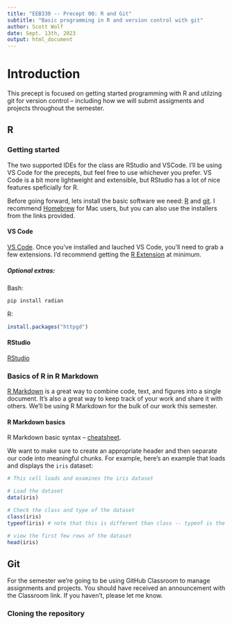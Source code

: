 ```yaml
---
title: "EEB330 -- Precept 00: R and Git"
subtitle: "Basic programming in R and version control with git"
author: Scott Wolf
date: Sept. 13th, 2023
output: html_document
---
```


# Introduction

This precept is focused on getting started programming with R and utilzing git for version control -- including how we will submit assigments and projects throughout the semester.


## R


### Getting started

The two supported IDEs for the class are RStudio and VSCode.  I'll be using VS Code for the precepts, but feel free to use whichever you prefer. VS Code is a bit more lightweight and extensible, but RStudio has a lot of nice features speficially for R.

Before going forward, lets install the basic software we need: [R](https://cran.r-project.org/) and [git](https://git-scm.com/book/en/v2/Getting-Started-Installing-Git). I recommend [Homebrew](https://brew.sh/) for Mac users, but you can also use the installers from the links provided.


#### VS Code
[VS Code](https://code.visualstudio.com/). Once you've installed and lauched VS Code, you'll need to grab a few extensions. I'd recommend getting the [R Extension](https://code.visualstudio.com/docs/languages/r) at minimum.


##### Optional extras:
Bash:
```bash
pip install radian
```

R:
```r
install.packages("httpgd")
```

#### RStudio
[RStudio](https://rstudio.com/) 


### Basics of R in R Markdown

[R Markdown](https://rmarkdown.rstudio.com/) is a great way to combine code, text, and figures into a single document.  It's also a great way to keep track of your work and share it with others.  We'll be using R Markdown for the bulk of our work this semester.


#### R Markdown basics

R Markdown basic syntax -- [cheatsheet](https://rstudio.com/wp-content/uploads/2015/02/rmarkdown-cheatsheet.pdf).

We want to make sure to create an appropriate header and then separate our code into meaningful chunks.  For example, here's an example that loads and displays the `iris` dataset:

```r
# This cell loads and examines the iris dataset

# Load the dataset
data(iris)

# Check the class and type of the dataset
class(iris)
typeof(iris) # note that this is different than class -- typeof is the underlying type of the object in memory.

# view the first few rows of the dataset
head(iris)
```


## Git

For the semester we're going to be using GitHub Classroom to manage assignments and projects. You should have received an announcement with the Classroom link.  If you haven't, please let me know.


### Cloning the repository

